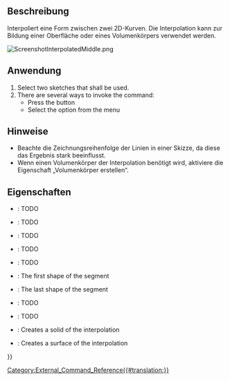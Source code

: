 <languages/>

{{Docnav/de
|[[CurvedShapes_CurvedSegment/de| GebogenesSegment]]
|[[CurvedShapes_SurfaceCut/de| OberflächenSchnitt]]
|[[CurvedShapes_Workbench/de|CurvedShapes]]
|IconL=CurvedShapes_CurvedSegment.svg
|IconR=CurvedShapes_SurfaceCut.svg
|IconC=CurvedShapes_workbench_icon.svg
}}

{{GuiCommand/de
|Name=CurvedShapes InterpolatedMiddle
|Name/de=CurvedShapes InterpolierteMitte
|MenuLocation=Gebogene Formen → Interpolierte Mitte
|Workbenches=[[CurvedShapes_Workbench/de|Arbeitsbereich CurvedShapes]]
|Shortcut=
|SeeAlso=
}}

<span id="Description"></span>
==Beschreibung==

Interpoliert eine Form zwischen zwei 2D-Kurven. Die Interpolation kann zur Bildung einer Oberfläche oder eines Volumenkörpers verwendet werden.

[[File:ScreenshotInterpolatedMiddle.png|none|thumb]]
{{Caption|Abbildung eines einfachen FreeCAD-Projekts mit zwei Skizzen unter Verwendung des Befehls InterpolierteMitte}}

<span id="Usage"></span>
==Anwendung==

<div lang="en" dir="ltr" class="mw-content-ltr">
# Select two sketches that shall be used.
# There are several ways to invoke the command:
#* Press the {{Button|[[Image:CurvedShapes_InterpolatedMiddle.svg|16px]] [[CurvedShapes_InterpolatedMiddle|Interpolated Middle]]}} button
#* Select the {{MenuCommand|Curved Shapes → [[Image:CurvedShapes_InterpolatedMiddle.svg|16px]] Interpolated Middle}} option from the menu
</div>

<span id="Notes"></span>
==Hinweise==

* Beachte die Zeichnungsreihenfolge der Linien in einer Skizze, da diese das Ergebnis stark beeinflusst.
* Wenn einen Volumenkörper der Interpolation benötigt wird, aktiviere die Eigenschaft „Volumenkörper erstellen“.

<span id="Properties"></span>
==Eigenschaften==

{{Properties_Title|Interpolierte Mitte}}

<div lang="en" dir="ltr" class="mw-content-ltr">
* {{PropertyData|Interpolation Points}}: TODO
* {{PropertyData|Loft Max Degree}}: TODO
* {{PropertyData|Max Loft Size}}: TODO
* {{PropertyData|Normal Shape1}}: TODO
* {{PropertyData|Normal Shape2}}: TODO
* {{PropertyData|Shape1}}: The first shape of the segment
* {{PropertyData|Shape2}}: The last shape of the segment
* {{PropertyData|Twist}}: TODO
* {{PropertyData|Twist Reverse}}: TODO
* {{PropertyData|make Solid}}: Creates a solid of the interpolation
* {{PropertyData|make Surface}}: Creates a surface of the interpolation
</div>


{{Docnav/de
|[[CurvedShapes_CurvedSegment/de| GebogenesSegment]]
|[[CurvedShapes_SurfaceCut/de| OberflächenSchnitt]]
|[[CurvedShapes_Workbench/de|CurvedShapes]]
|IconL=CurvedShapes_CurvedSegment.svg
|IconR=CurvedShapes_SurfaceCut.svg
|IconC=CurvedShapes_workbench_icon.svg
}}

{{Userdocnavi{{#translation:}}}}
[[Category:External_Command_Reference{{#translation:}}]]